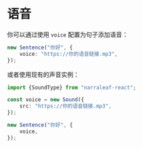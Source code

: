 # 语音

你可以通过使用 `voice` 配置为句子添加语音：

```typescript
new Sentence("你好", {
    voice: "https://你的语音链接.mp3",
});
```

或者使用现有的声音实例：

```typescript
import {SoundType} from "narraleaf-react";

const voice = new Sound({
    src: "https://你的语音链接.mp3",
});

new Sentence("你好", {
    voice,
});
```
